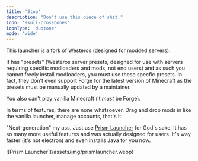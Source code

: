 ```yaml
---
title: 'Stop'
description: "Don't use this piece of shit."
icon: 'skull-crossbones'
iconType: 'duotone'
mode: 'wide'
---
```


This launcher is a fork of Westeros (designed for modded servers). 

It has "presets" (Westeros server presets, designed for use with servers requiring specific modloaders and mods, not end users) and as such you cannot freely install modloaders, you must use these specfic presets. 
In fact, they don't even support Forge for the latest version of Minecraft as the presets must be manually updated by a maintainer.

<Info>You also can't play vanilla Minecraft (it *must* be Forge).</Info>

In terms of features, there are none whatsoever. Drag and drop mods in like the vanilla launcher, manage accounts, that's it.

"Next-generation" my ass. Just use [Prism Launcher](https://prismlauncher.org) for God's sake. It has so many more useful features and was actually designed for users. It's way faster (it's not electron) and even installs Java for you now.

<Frame caption="Look how much cooler Prism Launcher is. It actually lets you freely install modloaders or not use one.">
    ![Prism Launcher](/assets/img/prismlauncher.webp)
</Frame>